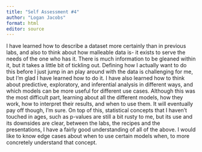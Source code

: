 ```yaml
---
title: "Self Assessment #4"
author: "Logan Jacobs"
format: html
editor: source
---
```


I have learned how to describe a dataset more certainly than in previous labs, and also to think about how malleable data is- it exists to serve the needs of the one who has it. There is much information to be gleaned within it, but it takes a little bit of tickling out. Defining how I actually want to do this before I just jump in an play around with the data is challenging for me, but I'm glad I have learned how to do it. I have also learned how to think about predictive, exploratory, and inferential analysis in different ways, and which models can be more useful for different use cases. Although this was the most difficult part, learning about all the different models, how they work, how to interpret their results, and when to use them. It will eventually pay off though, I'm sure. On top of this, statistical concepts that I haven't touched in ages, such as p-values are still a bit rusty to me, but its use and its downsides are clear, between the labs, the recipes and the presentations, I have a fairly good understanding of all of the above. I would like to know edge cases about when to use certain models when, to more concretely understand that concept.



